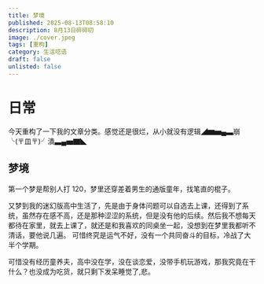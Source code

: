 ```yaml
---
title: 梦境
published: 2025-08-13T08:58:10
description: 8月13日碎碎叨
image: ./cover.jpeg  
tags: [重构]
category: 生活呓语
draft: false
unlisted: false
---
```

# 日常

今天重构了一下我的文章分类。感觉还是很烂，从小就没有逻辑◢▆▅▄▃崩╰(〒皿〒)╯潰▃▄▅▇◣

## 梦境

第一个梦是帮别人打 120，梦里还穿差着男生的通版童年，找笔直的棍子。

又梦到我的迷幻版高中生活了，先是由于身体问题可以自选去上课，还得到了系统，虽然存在感不高，还是那种涩涩的系统，但是没有他的后续。然后我不想每天都待在家里，就去上课了，就还是和我喜欢的同桌坐一起，没想到在梦里我都听不清话，要他说几遍。
可惜终究是运气不好，没有一个共同奋斗的目标，冷战了大半个学期。

可惜没有经历童养夫，高中没在学，没在谈恋爱，没带手机玩游戏，那我究竟在干什么？也没成为吃货，就只剩下发呆睡觉了,悲。



